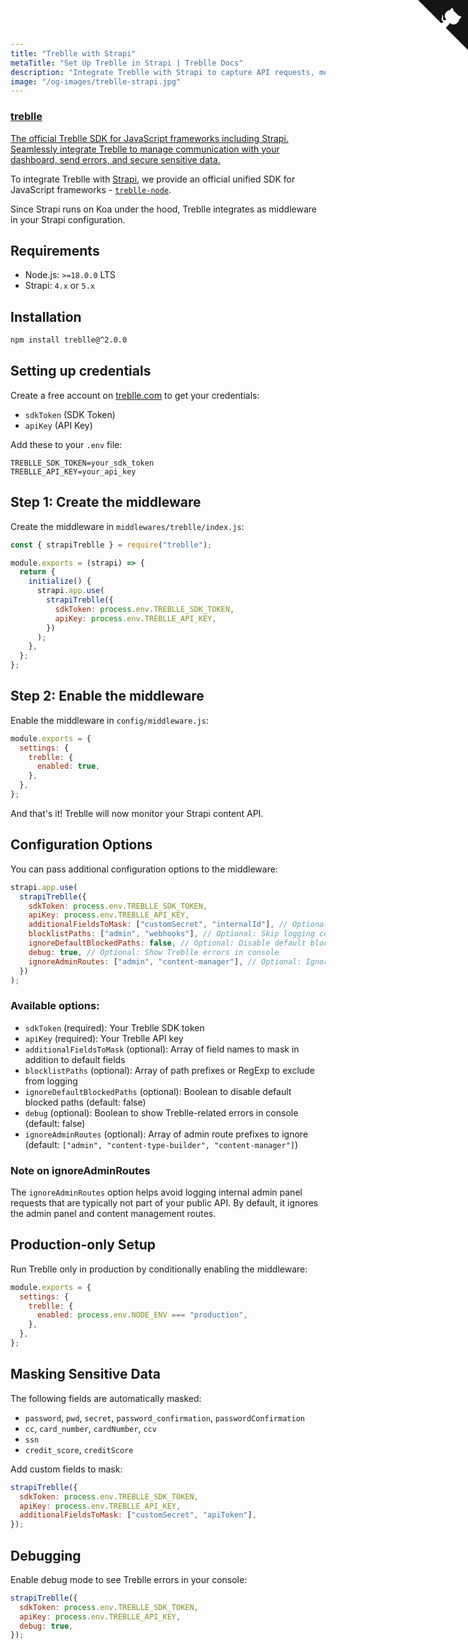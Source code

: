 ```yaml
---
title: "Treblle with Strapi"
metaTitle: "Set Up Treblle in Strapi | Treblle Docs"
description: "Integrate Treblle with Strapi to capture API requests, monitor errors, and enhance security. Follow our setup guide to configure Treblle for real-time API insights."
image: "/og-images/treblle-strapi.jpg"
---
```


<div class="max-w-full mx-auto shadow-lg rounded-lg overflow-hidden">
  <a href="https://github.com/Treblle/treblle-node" title="View source on GitHub" aria-label="View source on GitHub" class="relative no-underline">
    <div>
      <svg width="80" height="80" viewBox="0 0 250 250" style="fill:#151513; color:#fff; position: absolute; top: 0; border: 0; right: 0;" aria-hidden="true">
        <path d="M0,0 L115,115 L130,115 L142,142 L250,250 L250,0 Z"></path>
        <path d="M128.3,109.0 C113.8,99.7 119.0,89.6 119.0,89.6 C122.0,82.7 120.5,78.6 120.5,78.6 C119.2,72.0 123.4,76.3 123.4,76.3 C127.3,80.9 125.5,87.3 125.5,87.3 C122.9,97.6 130.6,101.9 134.4,103.2" fill="currentColor" style="transform-origin: 130px 106px;" class="octo-arm"></path>
        <path d="M115.0,115.0 C114.9,115.1 118.7,116.5 119.8,115.4 L133.7,101.6 C136.9,99.2 139.9,98.4 142.2,98.6 C133.8,88.0 127.5,74.4 143.8,58.0 C148.5,53.4 154.0,51.2 159.7,51.0 C160.3,49.4 163.2,43.6 171.4,40.1 C171.4,40.1 176.1,42.5 178.8,56.2 C183.1,58.6 187.2,61.8 190.9,65.4 C194.5,69.0 197.7,73.2 200.1,77.6 C213.8,80.2 216.3,84.9 216.3,84.9 C212.7,93.1 206.9,96.0 205.4,96.6 C205.1,102.4 203.0,107.8 198.3,112.5 C181.9,128.9 168.3,122.5 157.7,114.1 C157.9,116.9 156.7,120.9 152.7,124.9 L141.0,136.5 C139.8,137.7 141.6,141.9 141.8,141.8 Z" fill="currentColor" class="octo-body"></path>
      </svg>
    </div>
    <div class="grid grid-cols-4 gap-4 px-2 py-2">
      <div class="col-span-4">
      	<h3 class="text-xl font-semibold">treblle</h3>
      	<p class="text-sm font-medium">
          The official Treblle SDK for JavaScript frameworks including Strapi. Seamlessly integrate Treblle to manage communication with your dashboard, send errors, and secure sensitive data.
        </p>
      </div>
    </div>
  </a>
</div>

To integrate Treblle with [Strapi](http://strapi.io), we provide an official unified SDK for JavaScript frameworks - [`treblle-node`](https://github.com/Treblle/treblle-node).

Since Strapi runs on Koa under the hood, Treblle integrates as middleware in your Strapi configuration.

## Requirements

- Node.js: `>=18.0.0` LTS
- Strapi: `4.x` or `5.x`

## Installation

```sh
npm install treblle@^2.0.0
```

## Setting up credentials

Create a free account on [treblle.com](https://treblle.com) to get your credentials:
- `sdkToken` (SDK Token)
- `apiKey` (API Key)

Add these to your `.env` file:

```env
TREBLLE_SDK_TOKEN=your_sdk_token
TREBLLE_API_KEY=your_api_key
```

## Step 1: Create the middleware

Create the middleware in `middlewares/treblle/index.js`:

```js
const { strapiTreblle } = require("treblle");

module.exports = (strapi) => {
  return {
    initialize() {
      strapi.app.use(
        strapiTreblle({
          sdkToken: process.env.TREBLLE_SDK_TOKEN,
          apiKey: process.env.TREBLLE_API_KEY,
        })
      );
    },
  };
};
```

## Step 2: Enable the middleware

Enable the middleware in `config/middleware.js`:

```js
module.exports = {
  settings: {
    treblle: {
      enabled: true,
    },
  },
};
```

And that's it! Treblle will now monitor your Strapi content API.

## Configuration Options

You can pass additional configuration options to the middleware:

```js
strapi.app.use(
  strapiTreblle({
    sdkToken: process.env.TREBLLE_SDK_TOKEN,
    apiKey: process.env.TREBLLE_API_KEY,
    additionalFieldsToMask: ["customSecret", "internalId"], // Optional
    blocklistPaths: ["admin", "webhooks"], // Optional: Skip logging certain paths
    ignoreDefaultBlockedPaths: false, // Optional: Disable default blocked paths
    debug: true, // Optional: Show Treblle errors in console
    ignoreAdminRoutes: ["admin", "content-manager"], // Optional: Ignore admin routes
  })
);
```

### Available options:

- `sdkToken` (required): Your Treblle SDK token
- `apiKey` (required): Your Treblle API key
- `additionalFieldsToMask` (optional): Array of field names to mask in addition to default fields
- `blocklistPaths` (optional): Array of path prefixes or RegExp to exclude from logging
- `ignoreDefaultBlockedPaths` (optional): Boolean to disable default blocked paths (default: false)
- `debug` (optional): Boolean to show Treblle-related errors in console (default: false)
- `ignoreAdminRoutes` (optional): Array of admin route prefixes to ignore (default: `["admin", "content-type-builder", "content-manager"]`)

### Note on ignoreAdminRoutes

The `ignoreAdminRoutes` option helps avoid logging internal admin panel requests that are typically not part of your public API. By default, it ignores the admin panel and content management routes.

## Production-only Setup

Run Treblle only in production by conditionally enabling the middleware:

```js
module.exports = {
  settings: {
    treblle: {
      enabled: process.env.NODE_ENV === "production",
    },
  },
};
```

## Masking Sensitive Data

The following fields are automatically masked:

- `password`, `pwd`, `secret`, `password_confirmation`, `passwordConfirmation`
- `cc`, `card_number`, `cardNumber`, `ccv`
- `ssn`
- `credit_score`, `creditScore`

Add custom fields to mask:

```js
strapiTreblle({
  sdkToken: process.env.TREBLLE_SDK_TOKEN,
  apiKey: process.env.TREBLLE_API_KEY,
  additionalFieldsToMask: ["customSecret", "apiToken"],
});
```

## Debugging

Enable debug mode to see Treblle errors in your console:

```js
strapiTreblle({
  sdkToken: process.env.TREBLLE_SDK_TOKEN,
  apiKey: process.env.TREBLLE_API_KEY,
  debug: true,
});
```